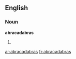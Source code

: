==English==

===Noun===
'''abracadabras'''

# {{plural of|[[abracadabra]]}}

[[ar:abracadabras]]
[[fr:abracadabras]]